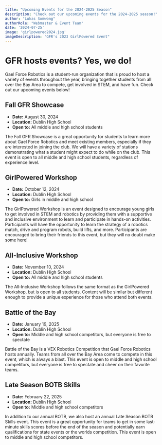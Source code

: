 ```yaml
---
title: "Upcoming Events for the 2024-2025 Season"
description: "Check out our upcoming events for the 2024-2025 season!"
author: "Lukas Somwong"
authorRole: "Webmaster & Event Team"
date: '2024-07-25'
image: 'girlpowered2024.jpg'
imageDescription: "GFR's 2023 GirlPowered Event"
---
```


# GFR hosts events? Yes, we do!

Gael Force Robotics is a student-run organization that is proud to host a variety of events throughout the year, bringing together students from all over the Bay Area to compete, get involved in STEM, and have fun. Check out our upcoming events below!

## Fall GFR Showcase
- **Date:** August 30, 2024
- **Location:** Dublin High School
- **Open to:** All middle and high school students

The Fall GFR Showcase is a great opportunity for students to learn more about Gael Force Robotics and meet existing members, especially if they are interested in joining the club. We will have a variety of stations demonstrating what a student might expect to do while on the club. This event is open to all middle and high school students, regardless of experience level.

## GirlPowered Workshop
- **Date:** October 12, 2024
- **Location:** Dublin High School
- **Open to:** Girls in middle and high school

The GirlPowered Workshop is an event designed to encourage young girls to get involved in STEM and robotics by providing them with a supportive and inclusive environment to learn and participate in hands-on activities. Participants will have the opportunity to learn the strategy of a robotics match, drive and program robots, build lifts, and more. Participants are encouraged to bring their friends to this event, but they will no doubt make some here!

## All-Inclusive Workshop
- **Date:** November 10, 2024
- **Location:** Dublin High School
- **Open to:** All middle and high school students

The All-Inclusive Workshop follows the same format as the GirlPowered Workshop, but is open to all students. Content will be similar but different enough to provide a unique experience for those who attend both events.

## Battle of the Bay
- **Date:** January 19, 2025
- **Location:** Dublin High School
- **Open to:** Middle and high school competitors, but everyone is free to spectate

Battle of the Bay is a VEX Robotics Competition that Gael Force Robotics hosts annually. Teams from all over the Bay Area come to compete in this event, which is always a blast. This event is open to middle and high school competitors, but everyone is free to spectate and cheer on their favorite teams.

## Late Season BOTB Skills
- **Date:** February 22, 2025
- **Location:** Dublin High School
- **Open to:** Middle and high school competitors

In addition to our annual BOTB, we also host an annual Late Season BOTB Skills event. This event is a great opportunity for teams to get in some last-minute skills scores before the end of the season and potentially earn qualifications for state events or the worlds competition. This event is open to middle and high school competitors.